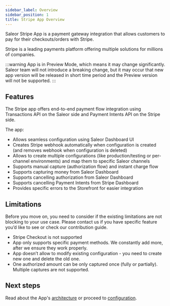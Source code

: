 ```yaml
---
sidebar_label: Overview
sidebar_position: 1
title: Stripe App Overview
---
```



<AppMetadata
  minSaleorVersion="3.21"
  githubUrl="https://github.com/saleor/apps/tree/main/apps/stripe"
/>

Saleor Stripe App is a payment gateway integration that allows customers to pay for their checkouts/orders with Stripe.

Stripe is a leading payments platform offering multiple solutions for millions of companies.

:::warning
App is in Preview Mode, which means it may change significantly. Saleor team will not introduce a breaking change, but it may occur that new app version will be released in short time period and the Preview version will not be supported.
:::

## Features

The Stripe app offers end-to-end payment flow integration using Transactions API on the Saleor side and Payment Intents API on the Stripe side.

The app:

- Allows seamless configuration using Saleor Dashboard UI
- Creates Stripe webhook automatically when configuration is created (and removes webhook when configuration is deleted)
- Allows to create multiple configurations (like production/testing or per-channel environments) and map them to specific Saleor channels
- Supports manual capture (authorization flow) and instant charge flow
- Supports capturing money from Saleor Dashboard
- Supports cancelling authorization from Saleor Dashboard
- Supports cancelling Payment Intents from Stripe Dashboard
- Provides specific errors to the Storefront for easier integration

## Limitations

Before you move on, you need to consider if the existing limitations are not blocking to your use case. Please contact us if you have specific feature you’d like to see or check our contribution guide.

- Stripe Checkout is not supported
- App only supports specific payment methods. We constantly add more, after we ensure they work properly.
- App doesn’t allow to modify existing configuration - you need to create new one and delete the old one.
- One authorized amount can be only captured once (fully or partially). Multiple captures are not supported.

## Next steps

Read about the App's [architecture](./architecture.mdx) or proceed to [configuration](./configuration.mdx).